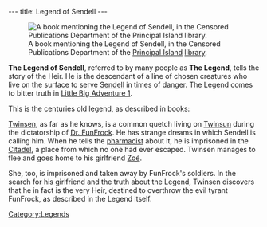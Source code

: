 ---
title: Legend of Sendell
---

[[Image:Legend of Sendell.gif|right|frame|A book mentioning the Legend of Sendell, in the Censored Publications Department of the [[Principal Island]] [[library]].]]

'''The Legend of Sendell''', referred to by many people as '''The Legend''', tells the story of the Heir. He is the descendant of a line of chosen creatures who live on the surface to serve [[Sendell]] in times of danger. The Legend comes to bitter truth in [[Little Big Adventure 1]].

This is the centuries old legend, as described in books:
{{Quote|
Quote=In the distant past, when the spheros, rabbibunnies, Quetches and grobos emerged from the original primordial soup, centuries before Dr. FunFrock's coup, a prophecy was pronounced. Its text is hardly remembered today and that is why people now refer to it as the "Legend". It explained how "the Heir," when his time had come, would be called to overthrow a tyrant! The secret of the Legend can still be learned somewhere in the White Leaf Desert.|
Character=A book in the [[library]] at [[Principal Island]]}}
{{Quote|
Quote=The day will come when someone from the present or future species will rise up and say, 'This world is mine from now on, and the key to all powers belongs to me!' This day will surely come because avarice and violence harbor in the hearts of all species of the universe. If the peril on this day is too great, the Chosen One will come forth. He will rise up against the tyrant and overthrow him. He will free and reunite the people, because throughout the years, the Chosen One's ancestors will have prepared him for his victory. They will have left information and weapons in his dwelling. The Chosen One, also known as the Heir, will, however, have to gather together four magical symbols if he hopes to be victorious: the Tunic, the Book of Bù, Sendell's Medallion and a Flask of Clear Water. On the day of peril Sendell will visit the Heir in his sleep and announce the coming of the final combat. The Heir will then have to go to the Well of Sendell where the goddess will endow her powers on him!|
Character=The legend according to the [[Book of Bù]]}}

[[Twinsen]], as far as he knows, is a common quetch living on [[Twinsun]] during the dictatorship of [[Dr. FunFrock]]. He has strange dreams in which Sendell is calling him. When he tells the [[pharmacist (quetch)|pharmacist]] about it, he is imprisoned in the [[Citadel]], a place from which no one had ever escaped. Twinsen manages to flee and goes home to his girlfriend [[Zoé]].

She, too, is imprisoned and taken away by FunFrock's soldiers. In the search for his girlfriend and the truth about the Legend, Twinsen discovers that he in fact is the very Heir, destined to overthrow the evil tyrant FunFrock, as described in the Legend itself.

[[Category:Legends]]